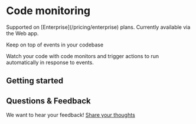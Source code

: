 # Code monitoring

<TierCallout>
  Supported on [Enterprise](/pricing/enterprise) plans.
  <user>
    Currently available via the Web app.
  </user>
</TierCallout>

<p className="subtitle">Keep on top of events in your codebase</p>

Watch your code with code monitors and trigger actions to run automatically in response to events.

## Getting started

<QuickLinks>
	<QuickLink href="/code_monitoring/quickstart" title="New to Code Monitoring?" icon='lightbulb'  description="Use our quickstart guide to create your first code monitor." />
  <QuickLink icon='presets'  href="/code_monitoring/how-tos/starting_points" title="Starting points" description="Use our starting points to jump-start your code monitoring." />
</QuickLinks>

## Questions & Feedback

We want to hear your feedback! [Share your thoughts](mailto:feedback@sourcegraph.com)
